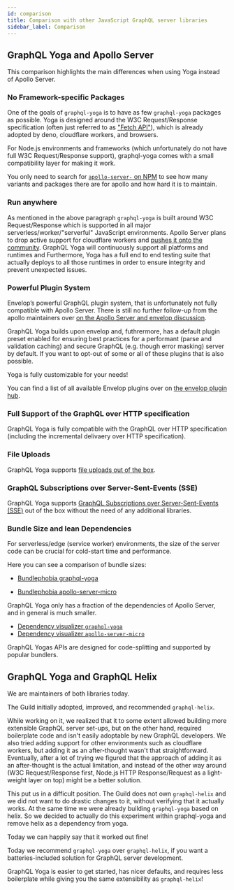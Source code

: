 ```yaml
---
id: comparison
title: Comparison with other JavaScript GraphQL server libraries
sidebar_label: Comparison
---
```


## GraphQL Yoga and Apollo Server

This comparison highlights the main differences when using Yoga instead of Apollo Server.

### No Framework-specific Packages

One of the goals of `graphql-yoga` is to have as few `graphql-yoga` packages as possible.
Yoga is designed around the W3C Request/Response specification (often just referred to as ["Fetch API"](https://developer.mozilla.org/en-US/docs/Web/API/Fetch_API)),
which is already adopted by deno, cloudflare workers, and browsers.

For Node.js environments and frameworks (which unfortunately do not have full W3C Request/Response support), graphql-yoga comes with a small compatibility layer for making it work.

You only need to search for [`apollo-server-` on NPM](https://www.npmjs.com/search?q=apollo-server-) to see how many variants and packages there are for apollo and how hard it is to maintain.

### Run anywhere

As mentioned in the above paragraph `graphql-yoga` is built around W3C Request/Response which is supported in all major serverless/worker/"serverful" JavaScript environments.
Apollo Server plans to drop active support for cloudflare workers and [pushes it onto the community](https://github.com/apollographql/apollo-server/issues/6034).
GraphQL Yoga will continuously support all platforms and runtimes and
Furthermore, Yoga has a full end to end testing suite that actually deploys to all those runtimes in order to ensure integrity and prevent unexpected issues.

### Powerful Plugin System

Envelop’s powerful GraphQL plugin system, that is unfortunately not fully compatible with Apollo Server.
There is still no further follow-up from the apollo maintainers over [on the Apollo Server and envelop discussion](https://github.com/apollographql/apollo-server/discussions/5541).

GraphQL Yoga builds upon envelop and, futhrermore, has a default plugin preset enabled for ensuring best practices for a performant (parse and validation caching) and secure GraphQL (e.g. though error masking) server by default.
If you want to opt-out of some or all of these plugins that is also possible.

Yoga is fully customizable for your needs!

You can find a list of all available Envelop plugins over on [the envelop plugin hub](https://www.envelop.dev/plugins).

### Full Support of the GraphQL over HTTP specification

GraphQL Yoga is fully compatible with the GraphQL over HTTP specification (including the incremental delivaery over HTTP specification).

### File Uploads

GraphQL Yoga supports [file uploads out of the box](/v3/docs/features/file-uploads#enable-file-uploads-in-graphql-yoga).

### GraphQL Subscriptions over Server-Sent-Events (SSE)

GraphQL Yoga supports [GraphQL Subscriptions over Server-Sent-Events (SSE)](/v3/docs/features/subscriptions#subscriptions) out of the box without the need of any additional libraries.

### Bundle Size and lean Dependencies

For serverless/edge (service worker) environments, the size of the server code can be crucial for cold-start time and performance.

Here you can see a comparison of bundle sizes:

- [Bundlephobia graphql-yoga](https://bundlephobia.com/package/graphql-yoga@x.x.x)

- [Bundlephobia apollo-server-micro](https://bundlephobia.com/package/apollo-server-micro@x.x.x)

GraphQL Yoga only has a fraction of the dependencies of Apollo Server, and in general is much smaller.

- [Dependency visualizer `graphql-yoga`](https://npm.anvaka.com/#/view/2d/graphql-yoga)
- [Dependency visualizer `apollo-server-micro`](https://npm.anvaka.com/#/view/2d/apollo-server-micro)

GraphQL Yogas APIs are designed for code-splitting and supported by popular bundlers.

## GraphQL Yoga and GraphQL Helix

We are maintainers of both libraries today.

The Guild initially adopted, improved, and recommended `graphql-helix`.

While working on it, we realized that it to some extent allowed building more extensible GraphQL server set-ups, but on the other hand, required boilerplate code and isn't easily adoptable by new GraphQL developers.
We also tried adding support for other environments such as cloudflare workers, but adding it as an after-thought wasn't that straightforward.
Eventually, after a lot of trying we figured that the approach of adding it as an after-thought is the actual limitation, and instead of the other way around (W3C Request/Response first, Node.js HTTP Response/Request as a light-weight layer on top) might be a better solution.

This put us in a difficult position.
The Guild does not own `graphql-helix` and we did not want to do drastic changes to it, without verifying that it actually works.
At the same time we were already building `graphql-yoga` based on helix. So we decided to actually do this experiment within graphql-yoga and remove helix as a dependency from yoga.

Today we can happily say that it worked out fine!

Today we recommend `graphql-yoga` over `graphql-helix`, if you want a batteries-included solution for GraphQL server development.

GraphQL Yoga is easier to get started, has nicer defaults, and requires less boilerplate while giving you the same extensibility as `graphql-helix`!
